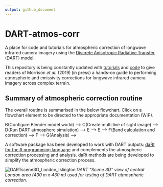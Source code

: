 ```yaml
---
output: github_document
---
```

# DART-atmos-corr
A place for code and tutorials for atmospheric correction of longwave infrared camera imagery using the [Discrete Anisotropic Radiative Transfer (DART)](http://www.cesbio.ups-tlse.fr/us/dart.html) model.

This repository is being constantly updated with [tutorials](tutorials) and [code](code) to give readers of Morrison *et al.* (2019) (in press) a hands-on guide to performing atmospheric and emissivity corrections for longwave infrared camera imagery across complex terrain.

## Summary of atmospheric correction routine 
The overall routine is summarised in the below flowchart. Click on a flowchart element to be directed to the appropriate documentation (WIP).

<!-- ```{r echo = FALSE, warning = FALSE} -->
<!-- library(DiagrammeR) -->
<!-- DiagrammeR::mermaid(' -->
<!-- graph TB -->
<!--             A(Real world image)-->B(Configure Blender model world)             -->
<!--             B-->C(Create multi line of sight image) -->
<!--             B-->D(Run DART atmosphere simulation) -->
<!--             C-->E -->
<!--             D-->E -->
<!--             E(Post process images)-->F(Band calculation and correction) -->
<!--             A-->F -->
<!--             F-->G(Analysis) -->
<!--             click A "https://github.com/willmorrison1/DART-atmos-corr" "Real world image guide" -->
<!--             click B "https://github.com/willmorrison1/DART-atmos-corr" "Model world creation guide" -->
<!--             click C "https://github.com/willmorrison1/DART-atmos-corr" "Multi line of sight image creation guide" -->
<!--             click D "https://github.com/willmorrison1/DART-atmos-corr" "DART atmosphere simulation guide" -->
<!--             click E "https://github.com/willmorrison1/DART-atmos-corr" "Simulation post-processing guide" -->
<!--             click F "https://github.com/willmorrison1/DART-atmos-corr" "Band calculation and real world image correction guide" -->
<!--             click G "https://github.com/willmorrison1/DART-atmos-corr" "Image analysis guide"') -->

<!-- ``` -->

A software package has been developed to work with DART outputs: [daRt for the R programming language](https://github.com/willmorrison1/daRt) and complements the atmospheric correction processing and analysis. daRt methods are being developed to simplify the atmospheric correction process. 

![DARTscene3D_London_Islington](readme/DARTscene3D_London_Islington.PNG)
*DART "Scene 3D" view of central London area (430 m x 430 m) used for testing of DART atmospheric correction.*


